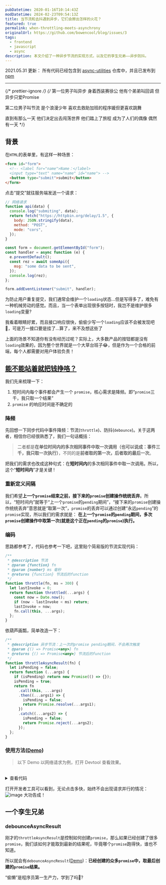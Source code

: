 ```yaml
---
pubDatetime: 2020-01-16T10:14:43Z
modDatetime: 2024-02-23T09:54:13Z
title: 当节流和去抖遇到异步，它们会擦出怎样的火花？
featured: true
permalink: when-throttling-meets-asynchrony
originalUrl: https://github.com/bowencool/blog/issues/3
tags:
  - frontend
  - javascript
  - async
description: 本文介绍了一种异步节流的实现方式，以及它的孪生兄弟——异步防抖。
---
```



2021.05.31 更新：
所有代码已经包含到 [async-utilities](https://github.com/bowencool/async-utilities) 仓库中，并且已发布到 [npm](https://www.npmjs.com/package/@bowencool/async-utilities)

---

{/* prettier-ignore */}
{/* 第一位男子叫异步
身着西装赛徐公
他有个弟弟叫回调
但异步只爱Promise

第二位男子叫节流
是个浪漫少年
喜欢去救助加班的程序媛但更喜欢跳舞

直到有那么一天
他们决定出去闯荡世界
他们踏上了旅程
成为了人们的偶像
偶然有一天 \*/}

## 背景

在`HTML`的表单里，有这样一种场景：

```html
<form id="form">
  <!-- <label for="name">Name：</label>
  <input type="text" name="name" id="name"> -->
  <button type="submit">submit</button>
</form>
```

点击“提交”就往服务端发送一个请求：

```js
// 网络请求
function api(data) {
  console.log("submiting", data);
  return fetch("https://httpbin.org/delay/1.5", {
    body: JSON.stringify(data),
    method: "POST",
    mode: "cors",
  });
}

const form = document.getElementById("form");
const handler = async function (e) {
  e.preventDefault();
  const rez = await someApi({
    msg: "some data to be sent",
  });
  console.log(rez);
};

form.addEventListener("submit", handler);
```

为防止用户重复提交，我们通常会维护一个`loading`状态...但是写得多了，难免有一种机械劳动的感觉。而且，当一个表单出现很多按钮时，我岂不是维护很多`loading`变量?

我看着眼睛好累，而且接口响应很快，偷偷少写一个`loading`应该不会被发现吧🌚，可是万一接口要是挂了...算了，来不及想这些了

上面的场景不知道你有没有经历过呢？实际上，大多数产品的按钮都是没有`loading`效果的，因为整个世界就是一个大草台班子😂，但是作为一个合格的前端，每个人都需要对用户体验负责！

## [能不能站着就把钱挣咯？](https://baike.baidu.com/item/%E7%AB%99%E7%9D%80%E6%8C%A3%E9%92%B1/1059382)

我们先来梳理一下：

1. 短时间内每个事件都会产生一个 `promise`，核心需求是降频。即“`promise`三千，我只取一个结果”
2. `promise` 的响应时间是不确定的

### 降频

先回想一下同步代码中事件降频：节流(`throttle`)、防抖(`debounce`)。关于这两者，相信你已经很熟悉了，我们一句话概括：

> 二者都是**在单位时间内的多次相同事件中取一次调用（也可以说成：事件三千，我只取一次执行）**，不同的是**前者取的第一次，后者取的最后一次**。

把我们的需求也改成这种句式：在**短时间内**的多次相同事件中取一次调用。所以，这个“**短时间内**”才是关键 !

### 重新定义间隔

我们希望**上一个`promise`结束之前，接下来的`promise`创建操作统统丢弃**。所以，“短时间内”就等于“上一个`promise`的`pending`期间”，“接下来的`promise`创建操作统统丢弃”意思就是“取第一次”，`promise`的丢弃可以通过创建“永远`pending`”的`promise`实现，所以我们的需求就是：
**在上一个`promise`的`pending`期间，多次`promise`创建操作中取第一次(就是这个正在`pending`的`promise`)执行。**

### 编码

思路都参考了，代码也参考一下吧，这里贴个简易版的节流实现代码：

```js
/**
 * @description 节流
 * @param {function} fn
 * @param {number} ms 毫秒
 * @returns {function} 节流后的function
 */
function throttle(fn, ms = 300) {
  let lastInvoke = 0;
  return function throttled(...args) {
    const now = Date.now();
    if (now - lastInvoke < ms) return;
    lastInvoke = now;
    fn.call(this, ...args);
  };
}
```

依葫芦画瓢，简单改造一下：

```js
/**
 * @description 异步节流：上一次的promise pending期间，不会再次触发
 * @param {() => Promise<any>} fn
 * @returns {() => Promise<any>} 节流后的function
 */
function throttleAsyncResult(fn) {
  let isPending = false;
  return function (...args) {
    if (isPending) return new Promise(() => {});
    isPending = true;
    return fn
      .call(this, ...args)
      .then((...args1) => {
        isPending = false;
        return Promise.resolve(...args1);
      })
      .catch((...args2) => {
        isPending = false;
        return Promise.reject(...args2);
      });
  };
}
```

### 使用方法([Demo](https://bowencool.github.io/async-utilities/functions/throttleAsyncResult/readme.html))

> 以下 Demo 以网络请求为例，打开 Devtool 查看效果。

<ThrottleAsyncResultDemo client:load />

<br />

<details>
  <summary>查看代码</summary>

```tsx
import { throttleAsyncResult } from "@bowencool/async-utilities";
/* make a network request */
function api(data: { msg: string }) {
  console.log("submiting", data);
  return fetch("https://httpbin.org/delay/1.5", {
    body: JSON.stringify(data),
    method: "POST",
    mode: "cors",
  });
}

const throttledApi = throttleAsyncResult(api);

export default function ThrottleAsyncResultDemo() {
  return (
    <button
      onClick={async function () {
        const rez = await throttledApi({
          msg: "some data to be sent",
        });
        console.log("completed");
      }}
    >
      submit(click me quickly)
    </button>
  );
}
```

</details>

打开开发者工具可以看到，无论点击多快，始终不会出现请求并行的情况：
![image](https://user-images.githubusercontent.com/20217146/73516882-d45bde00-4434-11ea-9cd4-0131730af133.png)
大功告成！

## 一个孪生兄弟

### debounceAsyncResult

刚才的`throttleAsyncResult`是控制如何创建`promise`，那么如果已经创建了很多`promise`，我们该如何才能取到最新的结果呢，毕竟哪个`promise`跑得快，谁也不知道。

所以就会有`debounceAsyncResult`([Demo](https://bowencool.github.io/async-utilities/functions/debounceAsyncResult/readme.html))：**已经创建的众多`promise`中，取最后创建的`promise`结果。**

“偷懒”是程序员第一生产力，学到了吗🤔?
